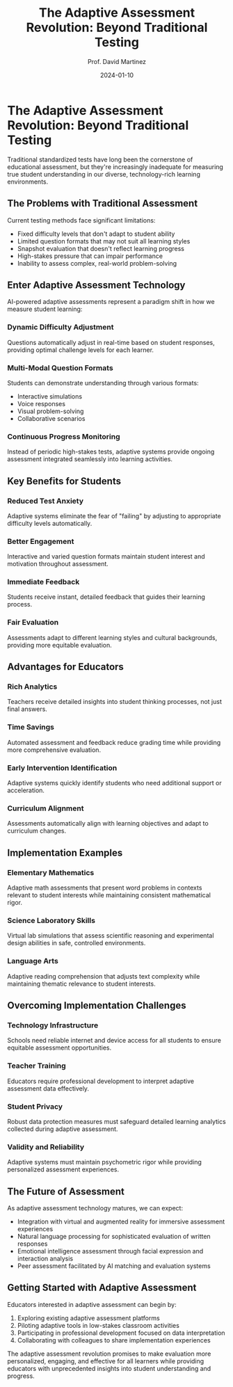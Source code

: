 ﻿---
title: "The Adaptive Assessment Revolution: Beyond Traditional Testing"
description: "How AI-powered adaptive assessments are replacing one-size-fits-all testing with personalized evaluation that truly measures student understanding."
date: "2024-01-10"
category: "Future of Teaching & AI"
author: "Prof. David Martinez"
image: "/images/blog/default.jpg"
slug: "adaptive-assessment-revolution"
---

# The Adaptive Assessment Revolution: Beyond Traditional Testing

Traditional standardized tests have long been the cornerstone of educational assessment, but they're increasingly inadequate for measuring true student understanding in our diverse, technology-rich learning environments.

## The Problems with Traditional Assessment

Current testing methods face significant limitations:

- Fixed difficulty levels that don't adapt to student ability
- Limited question formats that may not suit all learning styles
- Snapshot evaluation that doesn't reflect learning progress
- High-stakes pressure that can impair performance
- Inability to assess complex, real-world problem-solving

## Enter Adaptive Assessment Technology

AI-powered adaptive assessments represent a paradigm shift in how we measure student learning:

### Dynamic Difficulty Adjustment
Questions automatically adjust in real-time based on student responses, providing optimal challenge levels for each learner.

### Multi-Modal Question Formats
Students can demonstrate understanding through various formats:
- Interactive simulations
- Voice responses
- Visual problem-solving
- Collaborative scenarios

### Continuous Progress Monitoring
Instead of periodic high-stakes tests, adaptive systems provide ongoing assessment integrated seamlessly into learning activities.

## Key Benefits for Students

### Reduced Test Anxiety
Adaptive systems eliminate the fear of "failing" by adjusting to appropriate difficulty levels automatically.

### Better Engagement
Interactive and varied question formats maintain student interest and motivation throughout assessment.

### Immediate Feedback
Students receive instant, detailed feedback that guides their learning process.

### Fair Evaluation
Assessments adapt to different learning styles and cultural backgrounds, providing more equitable evaluation.

## Advantages for Educators

### Rich Analytics
Teachers receive detailed insights into student thinking processes, not just final answers.

### Time Savings
Automated assessment and feedback reduce grading time while providing more comprehensive evaluation.

### Early Intervention Identification
Adaptive systems quickly identify students who need additional support or acceleration.

### Curriculum Alignment
Assessments automatically align with learning objectives and adapt to curriculum changes.

## Implementation Examples

### Elementary Mathematics
Adaptive math assessments that present word problems in contexts relevant to student interests while maintaining consistent mathematical rigor.

### Science Laboratory Skills
Virtual lab simulations that assess scientific reasoning and experimental design abilities in safe, controlled environments.

### Language Arts
Adaptive reading comprehension that adjusts text complexity while maintaining thematic relevance to student interests.

## Overcoming Implementation Challenges

### Technology Infrastructure
Schools need reliable internet and device access for all students to ensure equitable assessment opportunities.

### Teacher Training
Educators require professional development to interpret adaptive assessment data effectively.

### Student Privacy
Robust data protection measures must safeguard detailed learning analytics collected during adaptive assessment.

### Validity and Reliability
Adaptive systems must maintain psychometric rigor while providing personalized assessment experiences.

## The Future of Assessment

As adaptive assessment technology matures, we can expect:

- Integration with virtual and augmented reality for immersive assessment experiences
- Natural language processing for sophisticated evaluation of written responses
- Emotional intelligence assessment through facial expression and interaction analysis
- Peer assessment facilitated by AI matching and evaluation systems

## Getting Started with Adaptive Assessment

Educators interested in adaptive assessment can begin by:

1. Exploring existing adaptive assessment platforms
2. Piloting adaptive tools in low-stakes classroom activities
3. Participating in professional development focused on data interpretation
4. Collaborating with colleagues to share implementation experiences

The adaptive assessment revolution promises to make evaluation more personalized, engaging, and effective for all learners while providing educators with unprecedented insights into student understanding and progress.
